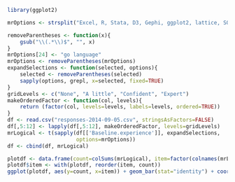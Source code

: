 ```r
library(ggplot2)

mrOptions <- strsplit("Excel, R, Stata, D3, Gephi, ggplot2, lattice, SQL, git / Github, SPSS, shell (terminal / command line), regular expressions (grep), Rstudio, JSON, Python, Sweave/knitr, Processing (language), C/C++, Leaflet, CartoDB, GeoJSON, PNaCl, node/npm, go, ruby, LaTeX, Heroku, Make, Pandas, Julia, non-git version control (cvs/svn/hg/bzr), XML, Web: html/css/js, vagrant/virtualbox, amazon web services (ec2/ s3), dropbox, google drive (formerly docs), OpenRefine (formerly Google refine), Pair programming", ", ")[[1]]

removeParentheses <- function(x){
    gsub("\\(.*\\)$", "", x)
}
mrOptions[24] <- "go language"
mrOptions <- removeParentheses(mrOptions)
expandSelections <- function(selected, options){
    selected <- removeParentheses(selected)
    sapply(options, grepl, x=selected, fixed=TRUE)
}
gridLevels <- c("None", "A little", "Confident", "Expert")
makeOrderedFactor <- function(col, levels){
    return (factor(col, levels=levels, labels=levels, ordered=TRUE))
}
df <- read.csv("responses-2014-09-05.csv", stringsAsFactors=FALSE)
df[,5:12] <- lapply(df[,5:12], makeOrderedFactor, levels=gridLevels)
mrLogical <- t(sapply(df[['Baseline.experience']], expandSelections, 
                      options=mrOptions))
df <- cbind(df, mrLogical)

```

```r
plotdf <- data.frame(count=colSums(mrLogical), item=factor(colnames(mrLogical)))
plotdf$item <- with(plotdf, reorder(item, count))
ggplot(plotdf, aes(y=count, x=item)) + geom_bar(stat="identity") + coord_flip()
```
